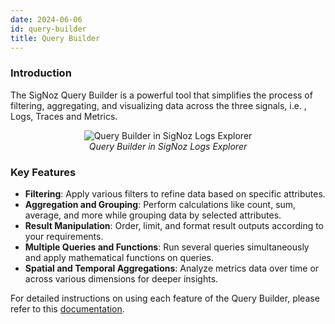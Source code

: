 ```yaml
---
date: 2024-06-06
id: query-builder
title: Query Builder
---
```


### Introduction

The SigNoz Query Builder is a powerful tool that simplifies the process of filtering, aggregating, and visualizing data across the three signals, i.e. , Logs, Traces and Metrics. 

<figure data-zoomable align='center'>
    <img src="/img/docs/product-features/query-builder/product-features-query-builder.webp" alt="Query Builder in SigNoz Logs Explorer"/>
    <figcaption><i>Query Builder in SigNoz Logs Explorer</i></figcaption>
</figure>


### Key Features

- **Filtering**: Apply various filters to refine data based on specific attributes.
- **Aggregation and Grouping**: Perform calculations like count, sum, average, and more while grouping data by selected attributes.
- **Result Manipulation**: Order, limit, and format result outputs according to your requirements.
- **Multiple Queries and Functions**: Run several queries simultaneously and apply mathematical functions on queries.
- **Spatial and Temporal Aggregations**: Analyze metrics data over time or across various dimensions for deeper insights.

For detailed instructions on using each feature of the Query Builder, please refer to this [documentation](https://signoz.io/docs/userguide/query-builder/).
